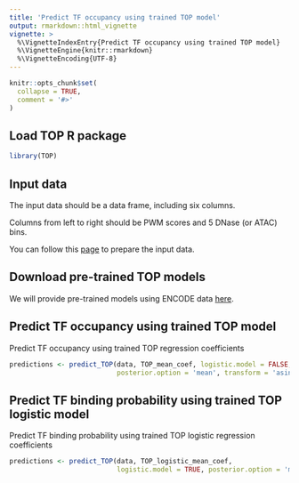 ```yaml
---
title: 'Predict TF occupancy using trained TOP model'
output: rmarkdown::html_vignette
vignette: >
  %\VignetteIndexEntry{Predict TF occupancy using trained TOP model}
  %\VignetteEngine{knitr::rmarkdown}
  %\VignetteEncoding{UTF-8}
---
```


```r
knitr::opts_chunk$set(
  collapse = TRUE,
  comment = '#>'
)
```

Load TOP R package
---------------------
```r
library(TOP)
```

Input data
-----------
The input data should be a data frame, including six columns.

Columns from left to right should be PWM scores and 5 DNase (or ATAC) bins. 

You can follow this [page](./doc/preprocessing.html) to prepare the input data. 

Download pre-trained TOP models
--------------------------------
We will provide pre-trained models using ENCODE data 
[here](https://users.cs.duke.edu/~amink/software/).

Predict TF occupancy using trained TOP model
------------------------------------------------

Predict TF occupancy using trained TOP regression coefficients

```r
predictions <- predict_TOP(data, TOP_mean_coef, logistic.model = FALSE,
                           posterior.option = 'mean', transform = 'asinh')
```

<!-- Option 2: Predict TF occupancy using the posterior samples of  -->
<!-- regression coefficients trained from the TOP model -->

<!-- ```{r predict-TOP-samples, eval = FALSE} -->
<!-- predictions <- predict_TOP(data, TOP_samples, logistic.model = FALSE, -->
<!--                            posterior.option = 'samples', transform = 'asinh') -->
<!-- ``` -->

Predict TF binding probability using trained TOP logistic model
------------------------------------------------------------------

Predict TF binding probability using trained TOP logistic regression coefficients

```r
predictions <- predict_TOP(data, TOP_logistic_mean_coef, 
                           logistic.model = TRUE, posterior.option = 'mean')
```
